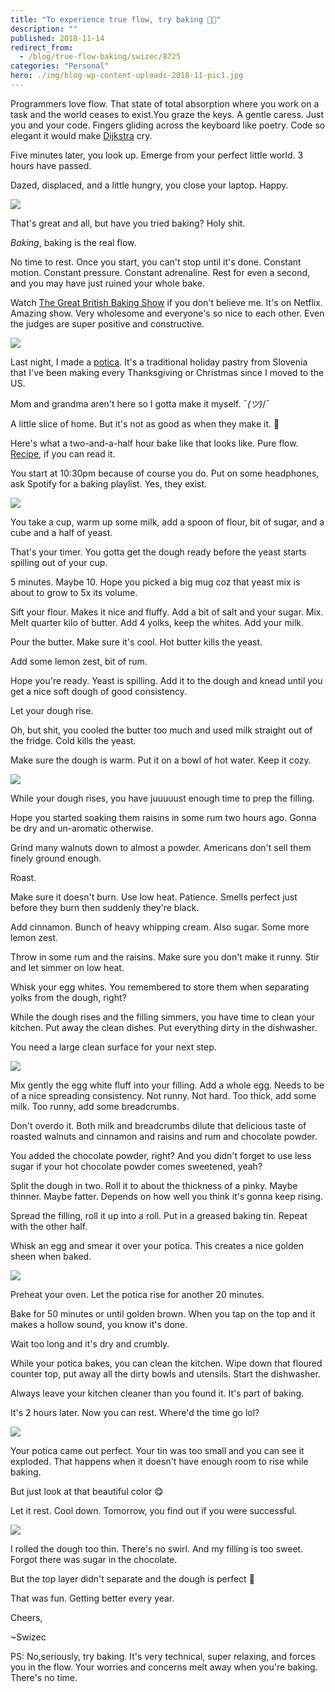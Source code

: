 ```yaml
---
title: "To experience true flow, try baking 👩‍🍳"
description: ""
published: 2018-11-14
redirect_from:
  - /blog/true-flow-baking/swizec/8725
categories: "Personal"
hero: ./img/blog-wp-content-uploads-2018-11-pic1.jpg
---
```


Programmers love flow. That state of total absorption where you work on a task and the world ceases to exist.You graze the keys. A gentle caress. Just you and your code. Fingers gliding across the keyboard like poetry. Code so elegant it would make [Dijkstra](https://en.wikipedia.org/wiki/Edsger_W._Dijkstra) cry.

Five minutes later, you look up. Emerge from your perfect little world. 3 hours have passed.

Dazed, displaced, and a little hungry, you close your laptop. Happy.

![](./img/media-2lxG3ySjtbpBe-giphy.gif)

That's great and all, but have you tried baking? Holy shit.

_Baking_, baking is the real flow.

No time to rest. Once you start, you can't stop until it's done. Constant motion. Constant pressure. Constant adrenaline. Rest for even a second, and you may have just ruined your whole bake.

Watch [The Great British Baking Show](https://en.wikipedia.org/wiki/The_Great_British_Bake_Off) if you don't believe me. It's on Netflix. Amazing show. Very wholesome and everyone's so nice to each other. Even the judges are super positive and constructive.

![](./img/media-26BRNqyHdCgrRPyWk-giphy.gif)

Last night, I made a [potica](https://en.wikipedia.org/wiki/Nut_roll#Potica). It's a traditional holiday pastry from Slovenia that I've been making every Thanksgiving or Christmas since I moved to the US.

Mom and grandma aren't here so I gotta make it myself. ¯*(ツ)*/¯

A little slice of home. But it's not as good as when they make it. 👵

Here's what a two-and-a-half hour bake like that looks like. Pure flow. [Recipe](https://www.kulinarika.net/recepti/17887/sladice/orehova-potica/), if you can read it.

You start at 10:30pm because of course you do. Put on some headphones, ask Spotify for a baking playlist. Yes, they exist.

![](./img/blog-wp-content-uploads-2018-11-pic1.jpg)

You take a cup, warm up some milk, add a spoon of flour, bit of sugar, and a cube and a half of yeast.

That's your timer. You gotta get the dough ready before the yeast starts spilling out of your cup.

5 minutes. Maybe 10. Hope you picked a big mug coz that yeast mix is about to grow to 5x its volume.

Sift your flour. Makes it nice and fluffy. Add a bit of salt and your sugar. Mix. Melt quarter kilo of butter. Add 4 yolks, keep the whites. Add your milk.

Pour the butter. Make sure it's cool. Hot butter kills the yeast.

Add some lemon zest, bit of rum.

Hope you're ready. Yeast is spilling. Add it to the dough and knead until you get a nice soft dough of good consistency.

Let your dough rise.

Oh, but shit, you cooled the butter too much and used milk straight out of the fridge. Cold kills the yeast.

Make sure the dough is warm. Put it on a bowl of hot water. Keep it cozy.

![](./img/blog-wp-content-uploads-2018-11-pic2.jpg)

While your dough rises, you have juuuuust enough time to prep the filling.

Hope you started soaking them raisins in some rum two hours ago. Gonna be dry and un-aromatic otherwise.

Grind many walnuts down to almost a powder. Americans don't sell them finely ground enough.

Roast.

Make sure it doesn't burn. Use low heat. Patience. Smells perfect just before they burn then suddenly they're black.

Add cinnamon. Bunch of heavy whipping cream. Also sugar. Some more lemon zest.

Throw in some rum and the raisins. Make sure you don't make it runny. Stir and let simmer on low heat.

Whisk your egg whites. You remembered to store them when separating yolks from the dough, right?

While the dough rises and the filling simmers, you have time to clean your kitchen. Put away the clean dishes. Put everything dirty in the dishwasher.

You need a large clean surface for your next step.

![](./img/blog-wp-content-uploads-2018-11-pic3.jpg)

Mix gently the egg white fluff into your filling. Add a whole egg. Needs to be of a nice spreading consistency. Not runny. Not hard. Too thick, add some milk. Too runny, add some breadcrumbs.

Don't overdo it. Both milk and breadcrumbs dilute that delicious taste of roasted walnuts and cinnamon and raisins and rum and chocolate powder.

You added the chocolate powder, right? And you didn't forget to use less sugar if your hot chocolate powder comes sweetened, yeah?

Split the dough in two. Roll it to about the thickness of a pinky. Maybe thinner. Maybe fatter. Depends on how well you think it's gonna keep rising.

Spread the filling, roll it up into a roll. Put in a greased baking tin. Repeat with the other half.

Whisk an egg and smear it over your potica. This creates a nice golden sheen when baked.

![](./img/blog-wp-content-uploads-2018-11-pic4.jpg)

Preheat your oven. Let the potica rise for another 20 minutes.

Bake for 50 minutes or until golden brown. When you tap on the top and it makes a hollow sound, you know it's done.

Wait too long and it's dry and crumbly.

While your potica bakes, you can clean the kitchen. Wipe down that floured counter top, put away all the dirty bowls and utensils. Start the dishwasher.

Always leave your kitchen cleaner than you found it. It's part of baking.

It's 2 hours later. Now you can rest. Where'd the time go lol?

![](./img/blog-wp-content-uploads-2018-11-pic5.jpg)

Your potica came out perfect. Your tin was too small and you can see it exploded. That happens when it doesn't have enough room to rise while baking.

But just look at that beautiful color 😋

Let it rest. Cool down. Tomorrow, you find out if you were successful.

![](./img/blog-wp-content-uploads-2018-11-pic6.jpg)

I rolled the dough too thin. There's no swirl. And my filling is too sweet. Forgot there was sugar in the chocolate.

But the top layer didn't separate and the dough is perfect 🙌

That was fun. Getting better every year.

Cheers,

~Swizec

PS: No,seriously, try baking. It's very technical, super relaxing, and forces you in the flow. Your worries and concerns melt away when you're baking. There's no time.
